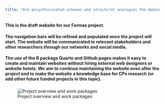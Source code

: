 ```yaml
---
title: "Are polychlorinated alkanes and structural analogues the dominant organochlorines in dietary and human samples?"
---
```


#### This is the draft website for our Formas project.

#### The navigation bars will be refined and populated once the project will start. The website will be communicated to relevant stakeholders and other researchers through our networks and social media.

#### The use of the R package Quarto and Github pages makes it easy to create and maintain websites without hiring external web designers or website hotels. We aim to continue maintaining the website even after the project end to make the website a knowledge base for CPs research (or add other future funded projects in this topic).

### 

![Project overview and work packages](data/ProjectWorkPackages.png)
